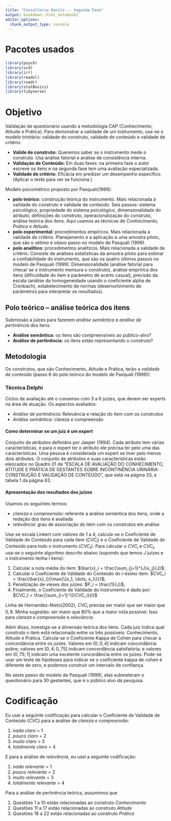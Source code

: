 ```yaml
---
title: "Consultoria Danilo -- Segunda Fase"
output: bookdown::html_notebook2
editor_options: 
  chunk_output_type: console
---
```


# Pacotes usados

```r
library(psych)
library(vcd)
library(irr)
library(readxl)
library(readr)
library(statBasics)
library(tidyverse)
```

# Objetivo

Validação de questionário usando a metodologia CAP (Conhecimento, Atitude e Prática). 
Para demonstrar a validade de um instrumento, usa-se o modelo trinitário: validade do construto, validade de conteúdo e validade de critério.

* **Valide de construto:** Queremos saber se o instrumento mede o construto. Usa análise fatorial e análise de consistência interna.
* **Validação de Conteúdo:** Em duas fases: na primeira fase o autor escreve os itens e na segunda fase tem uma avaliação especializada.
* **Validade de critério:** Eficâcia em predizer um desempenho específico. (Aplicar o teste para ver se funciona.)

Modelo psicométrico proposto por Pasquali(1999): 

* **polo teórico:** construção teórica do instrumento. Mais relacionada à validade do construto e validade de conteúdo. Seis passos:  sistema psicológico, propriedade do sistema psicológico, dimensionalidade do atributo, definições do construto, operacionalização do construto, análise teórica dos itens. Aqui usamos as técnicas de _Conhecimento, Prática e Atitude_.
* **polo experimental:** procedimentos empíricos. Mais relacionada a validade de critério. Planejamento e a aplicação a uma amostra piloto, que são o sétimo e oitavo passo no modelo de Pasquali (1999).
* **polo analítico:** procedimentos analíticos. Mais relacionada a validade de critério. Consiste de análises estatísticas da amsotra piloto para estimar a confiabilidade do instrumento, que são os quatro últimos passos no modelo de Pasquali (1999): Dimensionalidade (análise fatorial para checar se o instrumento mensura o construto), análise emprírica dos itens (dificuldade do item e parâmetro de acerto casual), precisão da escala (análise da homogeneidade usando o coeficiente alpha de Cronbach), estabelecimento de normas (desenvolvimento de parâmetros para interpretar os resultados).

## Polo teórico -- análise teórica dos itens

Submissão a juízes para fazerem _análise semântica_ e _análise de pertinência_ dos itens. 

* **Análise semântica:** os itens são compreensíveis ao público-alvo?
* **Análise de pertinência:** os itens estão representando o construto?

## Metodologia

Os construtos, que são Conhecimento, Atitude e Prática, terão a _validade de conteúdo_ (passo 6 do polo teórico do modelo de Pasquali (1999)).

### Técnica Delphi

Ciclos de avaliação até o consenso com 3 a 6 juízes, que devem ser experts na área de atuação. Os aspectos avaliados:

* _Análise de pertinência:_ Relevância e relação do item com os construtos
* _Análise semântica:_ clareza e compreensão 

#### Como determinar se um juiz é um expert

Conjunto de atributos definidos por Jasper (1994). Cada atributo tem várias características, e para o expert ter o atributo ele precisa ter pelo uma das características. Uma pessoa é considerada um expert se tiver pelo menos dois atributos.
O conjunto de atributos e suas características estão elencados no Quadro 01 de "ESCALA DE AVALIAÇÃO DO CONHECIMENTO, ATITUDE E PRÁTICA DE GESTANTES SOBRE INCONTINÊNCIA URINÁRIA: CONSTRUÇÃO E VALIDAÇÃO DE CONTEÚDO", que está na página 33, e tabela 1 da página 63.

#### Apresentação dos resultados dos juízes


Usamos os seguintes termos:

* _clareza e compreensão:_ referente a análise semântica dos itens, onde a redação dos itens é avaliada
* _relevância:_ grau de associação do item com os construtos em análise

Usa-se escala Linkert com valores de 1 a 4, calcula-se o Coeficiente de Validade do Conteúdo para cada item ($CVC_i$) e o Coeficiente de Validade do Conteúdo para todo o instrumento ($CVC_t$). Para calcular o $CVC_i$ e $CVC_t$, usa-se o seguinte algoritmo descrito abaixo (supondo que temos $J$ juízes e o instrumento tenha $I$ itens):

1. Calcular a nota média do item: $\bar{x}_i = \frac{\sum_{j=1}^{J}x_j}{J}$;
1. Calcular o Coeficiente de Validade do Conteúdo do $i$-ésimo item: $CVC_i = \frac{\bar{x}_i}{\max{\{x_1, \dots, x_I\}}}$;
1. Penalização de vieses dos juízes: $P_i = \frac{1}{J}$;
1. Finalmente, o Coeficiente de Validade do Instrumento é dado por: $CVC_t = \frac{\sum_{i=1}^{I}CVC_i}{I}$

Linha de Hernandez-Nieto(2002), $CVC_i$ precisa ser maior que ser maior que $0,8$. Minha sugestão: ser maior que $80\%$ que a maior nota possível. Isso para _clareza e compreensão_ e _relevância_.

Além disso, investiga-se a dimensão teórica dos itens. Cada juiz indica qual construto o item está relacionado entre os três possíveis: Conhecimento, Atitude e Prática. Calcula-se o Coeficiente Kappa de Cohen para checar a concordância entre os juízes. Valores em $(0; 0,4]$ indicam concordância pobre; valores em $[0,4; 0,75]$ indicam concordância satisfatória; e valores em $(0,75; 1]$ indicam uma excelente concordância entre os juízes. Pode-se usar um teste de hipóteses para indicar se o coeficiente kappa de cohen é diferente de zero, e podemos construir um intervalo de confiança. 

No sexto passo do modelo de Pasquali (1999), elas submeteram o questionário para 30 gestantes, que é o público alvo da pesquisa.

# Codificação

Eu usei a seguinte codificação para calcular o Coeficiente de Validade de Conteúdo (CVC) para a análise de _clareza e compreensão_:

1. _nada claro_ = 1
2. _pouco claro_ = 2
3. _muito claro_ = 3
4. _totalmente claro_ = 4

E para a análise de _relevância_, eu usei a seguinte codificação:

1. _nada relevante_ = 1
2. _pouco relevante_ = 2
3. _muito relevante_ = 3
4. _totalmente relevante_ = 4

Para a análise de pertinência teórica, assumimos que

1. Questões 1 a 10 estão relacionadas ao construto _Conhecimento_
2. Questões 11 a 17 estão relacionadas ao construto _Atitude_
3. Questões 18 a 22 estão relacionadas ao construto _Prática_
